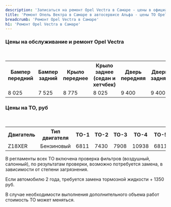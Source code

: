 ```yaml
---
description: 'Записаться на ремонт Opel Vectra в Самаре - цены в официальном сервисе Опель Вектра'
title: 'Ремонт Опель Вектра в Самаре в автосервисе Альфа - цены ТО Opel Vectra'
breadcrumb: 'Ремонт Opel Vectra в Самаре'
h1: 'Ремонт Opel Vectra в Самаре'
---
```

<h3>Цены на обслуживание и ремонт Opel Vectra</h3>
 <br />
<table>
<tbody>
<tr>
	<th>
		Бампер передний
	</th>
	<th>
		Бампер задний
	</th>
	<th>
		Крыло переднее
	</th>
	<th>
		Крыло заднее (седан и хетчбек)
	</th>
	<th>
		Дверь передняя
	</th>
	<th>
		Дверь задняя
	</th>
	<th>
		Капот
	</th>
	<th>
		Крышка багажника
	</th>
	<th>
		Дверь задка
	</th>
</tr>
<tr>
	<td>
		8 025
	</td>
	<td>
		7 525
	</td>
	<td>
		8 775
	</td>
	<td>
		8 025
	</td>
	<td>
		9 400
	</td>
	<td>
		9 400
	</td>
	<td>
		9 520
	</td>
	<td>
		8 150
	</td>
	<td>
		8 775
	</td>
</tr>
</tbody>
</table>
<h3>Цены на ТО, руб</h3>
 <br />
<table>
<tbody>
<tr>
	<th>
		Двигатель
	</th>
	<th>
		Тип двигателя
	</th>
	<th>
		ТО-1
	</th>
	<th>
		ТО-2
	</th>
	<th>
		ТО-3
	</th>
	<th>
		ТО-4
	</th>
	<th>
		ТО-5
	</th>
	<th>
		ТО-6
	</th>
	<th>
		ТО-7
	</th>
	<th>
		ТО-8
	</th>
	<th>
		ТО-9
	</th>
</tr>
<tr>
	<td>
		Z18XER
	</td>
	<td>
		Бензиновый
	</td>
	<td>
		6811
	</td>
	<td>
		7430
	</td>
	<td>
		7908
	</td>
	<td>
		10938
	</td>
	<td>
		6811
	</td>
	<td>
		7430
	</td>
	<td>
		7908
	</td>
	<td>
		10938
	</td>
	<td>
		6811
	</td>
</tr>
</tbody>
</table>
<p>
	В регламенты всех ТО включена проверка фильтров (воздушный, салонный), по результатам проверки, возможно потребуется замена, в зависимости от степени загрязнения.
</p>
<p>
	Если автомобилю 2 года, требуется замена тормозной жидкости + 1350 руб.
</p>
<p>
	В случае необходимости выполнения дополнительного объема работ стоимость ТО может меняться.
</p>